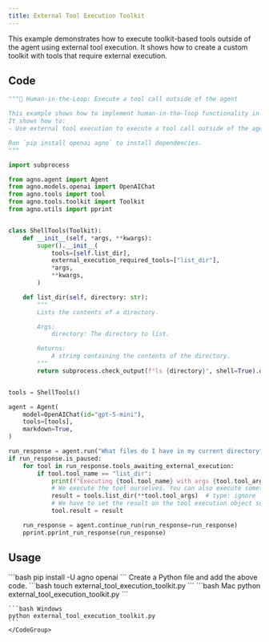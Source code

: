 ```yaml
---
title: External Tool Execution Toolkit
---
```


This example demonstrates how to execute toolkit-based tools outside of the agent using external tool execution. It shows how to create a custom toolkit with tools that require external execution.

## Code

```python cookbook/agents/human_in_the_loop/external_tool_execution_toolkit.py
"""🤝 Human-in-the-Loop: Execute a tool call outside of the agent

This example shows how to implement human-in-the-loop functionality in your Agno tools.
It shows how to:
- Use external tool execution to execute a tool call outside of the agent

Run `pip install openai agno` to install dependencies.
"""

import subprocess

from agno.agent import Agent
from agno.models.openai import OpenAIChat
from agno.tools import tool
from agno.tools.toolkit import Toolkit
from agno.utils import pprint


class ShellTools(Toolkit):
    def __init__(self, *args, **kwargs):
        super().__init__(
            tools=[self.list_dir],
            external_execution_required_tools=["list_dir"],
            *args,
            **kwargs,
        )

    def list_dir(self, directory: str):
        """
        Lists the contents of a directory.

        Args:
            directory: The directory to list.

        Returns:
            A string containing the contents of the directory.
        """
        return subprocess.check_output(f"ls {directory}", shell=True).decode("utf-8")


tools = ShellTools()

agent = Agent(
    model=OpenAIChat(id="gpt-5-mini"),
    tools=[tools],
    markdown=True,
)

run_response = agent.run("What files do I have in my current directory?")
if run_response.is_paused:
    for tool in run_response.tools_awaiting_external_execution:
        if tool.tool_name == "list_dir":
            print(f"Executing {tool.tool_name} with args {tool.tool_args} externally")
            # We execute the tool ourselves. You can also execute something completely external here.
            result = tools.list_dir(**tool.tool_args)  # type: ignore
            # We have to set the result on the tool execution object so that the agent can continue
            tool.result = result

    run_response = agent.continue_run(run_response=run_response)
    pprint.pprint_run_response(run_response)
```

## Usage

<Steps>
  <Snippet file="create-venv-step.mdx" />

  <Step title="Install libraries">
    ```bash
    pip install -U agno openai
    ```
  </Step>

  <Snippet file="export-openai-api.mdx" />

  <Step title="Create a Python file">
    Create a Python file and add the above code.
    ```bash
    touch external_tool_execution_toolkit.py
    ```
  </Step>

  <Step title="Run Agent">
    <CodeGroup>
    ```bash Mac
    python external_tool_execution_toolkit.py
    ```
    
    ```bash Windows  
    python external_tool_execution_toolkit.py
    ```
    </CodeGroup>
  </Step>

  <Snippet file="find-all-cookbooks.mdx" />
</Steps>
